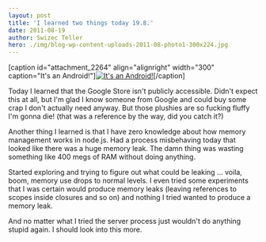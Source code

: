 ```yaml
---
layout: post
title: 'I learned two things today 19.8.'
date: 2011-08-19
author: Swizec Teller
hero: ./img/blog-wp-content-uploads-2011-08-photo1-300x224.jpg
---
```

\[caption id="attachment_2264" align="alignright" width="300" caption="It's an Android!"][![](./img/blog-wp-content-uploads-2011-08-photo1-300x224.jpg "It's an Android!")](http://swizec.com/blog/wp-content/uploads/2011/08/photo1.jpg)\[/caption]



Today I learned that the Google Store isn't publicly accessible. Didn't expect this at all, but I'm glad I know someone from Google and could buy some crap I don't actually need anyway. But those plushies are so fucking fluffy I'm gonna die! (that was a reference by the way, did you catch it?)



Another thing I learned is that I have zero knowledge about how memory management works in node.js. Had a process misbehaving today that looked like there was a huge memory leak. The damn thing was wasting something like 400 megs of RAM without doing anything.



Started exploring and trying to figure out what could be leaking ... voila, boom, memory use drops to normal levels. I even tried some experiments that I was certain would produce memory leaks (leaving references to scopes inside closures and so on) and nothing I tried wanted to produce a memory leak.



And no matter what I tried the server process just wouldn't do anything stupid again. I should look into this more.